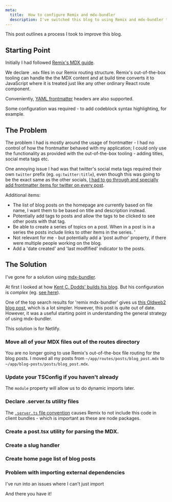 ```yaml
---
meta:
  title:  How to configure Remix and mdx-bundler
  description: I've switched this blog to using Remix and mdx-bundler to make better use of frontmatter headers
---
```




This post outlines a process I took to improve this blog. 


## Starting Point

Initially I had followed [Remix's MDX guide](https://remix.run/docs/en/main/guides/mdx). 

We declare `.mdx` files in our Remix routing structure. Remix's out-of-the-box tooling can handle the the MDX content and at build time converts it to JavaScript where it is treated just like any other ordinary React route component. 

Conveniently, [YAML frontmatter](https://docs.github.com/en/contributing/writing-for-github-docs/using-yaml-frontmatter) headers are also supported. 

Some configuration was required - to add codeblock syntax highlighting, for example. 

<GithubPermalink permalink="https://github.com/dwjohnston/blacksheepcode/blob/69005aa52d9b80ba81904fc6012d5afcc1889bc6/remix.config.js#L13-L23"/>


## The Problem

The problem I had is mostly around the usage of frontmatter - I had no control of how the frontmatter behaved with my application; I could only use the functionality as provided with the out-of-the-box tooling - adding titles, social meta tags etc. 

One annoying issue I had was that twitter's social meta tags required their own `twitter` prefix (eg. `og:twitter:title`), even though this was going to be the exact same as the other socials, [I had to go through and specially add frontmatter items for twitter on every post](https://github.com/dwjohnston/blacksheepcode/pull/60/files).

Additional items: 

- The list of blog posts on the homepage are currently based on file name, I want them to be based on title and description instead. 
- Potentially add tags to posts and allow the tags to be clicked to see other posts with that tag. 
- Be able to create a series of topics on a post. When in a post is in a series the posts include links to other items in the series. '
- Not relevant for me - but potentially add a 'post author' property, if there were multiple people working on the blog. 
- Add a 'date created' and 'last modfified' indicator to the posts. 


## The Solution 

I've gone for a solution using [mdx-bundler](https://github.com/kentcdodds/mdx-bundler). 

At first I looked at how [Kent C. Dodds' builds his blog](https://github.com/kentcdodds/kentcdodds.com). But his configuration is _complex_ (eg. [see here](https://github.com/kentcdodds/kentcdodds.com/blob/e488c740c83da7979adb1fd2366a7933df4a213d/app/utils/mdx.tsx)). 

One of the top search results for 'remix mdx-bundler' gives us [this Oldweb2 blog post](https://blog.oldweb2.com/remix-mdx-blog), which is a lot simpler. However, this post is quite out of date. However, it was a useful starting point in understanding the general strategy of using mdx-bundler. 

This solution is for Netlify. 


### Move all of your MDX files out of the routes directory 

You are no longer going to use Remix's out-of-the-box file routing for the blog posts. I moved all my posts from `~/app/routes/posts/blog_post.mdx` to `~/app/blog-posts/posts/blog_post.mdx`. 

### Update your TSConfig if you haven't already 

<GithubPermalink permalink="https://github.com/dwjohnston/blacksheepcode/blob/020ff44a2b20db79aab9b47f04ccc91554a26056/tsconfig.json#L10-L11"/>

The `module` property will allow us to do dynamic imports later. 

### Declare .server.ts utility files 

<GithubPermalink permalink="https://github.com/dwjohnston/blacksheepcode/blob/020ff44a2b20db79aab9b47f04ccc91554a26056/app/utils/fs.server.ts#L1-L3"/>

<GithubPermalink permalink="https://github.com/dwjohnston/blacksheepcode/blob/020ff44a2b20db79aab9b47f04ccc91554a26056/app/utils/mdx.server.ts#L1-L3"/>

The [`.server.ts` file convention](https://remix.run/docs/en/main/file-conventions/-server) causes Remix to not include this code in client bundles - which is important as these are node packages. 

### Create a post.tsx utility for parsing the MDX. 

<GithubPermalink permalink="https://github.com/dwjohnston/blacksheepcode/blob/c34a3a39992e38f50b8409d3dbcf549801556496/app/utils/post.tsx#L1-L110"/>

### Create a slug handler

<GithubPermalink permalink="https://github.com/dwjohnston/blacksheepcode/blob/842731a1f96f909fa914792e2dd4a3b135e82b5a/app/routes/$.tsx#L1-L58"/>

### Create home page list of blog posts

<GithubPermalink permalink="https://github.com/dwjohnston/blacksheepcode/blob/afbc9a277dff3518b96db345dee6ad9c0c2d4a0e/app/routes/index.tsx#L7-L38"/>

### Problem with importing external dependencies 

I've run into an issues where I can't just import 

And there you have it!






